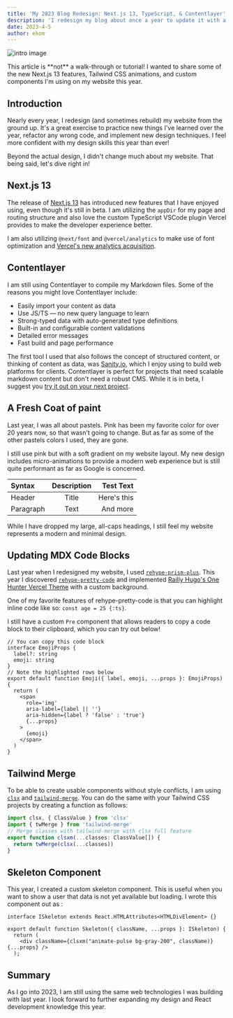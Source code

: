 ```yaml
---
title: 'My 2023 Blog Redesign: Next.js 13, TypeScript, & Contentlayer'
description: 'I redesign my blog about once a year to update it with a new coat of paint. Check out some of the ways I use Next.js 13!'
date: 2023-4-5
author: ekom
---
```


![intro image](https://images.unsplash.com/photo-1609147110688-83b5fd1288e8?ixlib=rb-4.0.3&ixid=M3wxMjA3fDB8MHxwaG90by1wYWdlfHx8fGVufDB8fHx8fA%3D%3D&auto=format&fit=crop&w=1170&q=80)


<Callout>
  This article is **not** a walk-through or tutorial! I wanted to share some of the
  new Next.js 13 features, Tailwind CSS animations, and custom components I'm using
  on my website this year.
</Callout>

## Introduction

Nearly every year, I redesign (and sometimes rebuild) my website from the ground up. It's a great exercise to practice new things I've learned over the year, refactor any wrong code, and implement new design techniques. I feel more confident with my design skills this year than ever!

Beyond the actual design, I didn't change much about my website. That being said, let's dive right in!

## Next.js 13

The release of [Next.js 13](https://nextjs.org/blog/next-13) has introduced new features that I have enjoyed using, even though it's still in beta. I am utilizing the `appDir` for my page and routing structure and also love the custom TypeScript VSCode plugin Vercel provides to make the developer experience better.

I am also utilizing `@next/font` and `@vercel/analytics` to make use of font optimization and [Vercel's new analytics acquisition](https://vercel.com/blog/vercel-acquires-splitbee).

## Contentlayer

I am still using Contentlayer to compile my Markdown files. Some of the reasons you might love Contentlayer include:

- Easily import your content as data
- Use JS/TS — no new query language to learn
- Strong-typed data with auto-generated type definitions
- Built-in and configurable content validations
- Detailed error messages
- Fast build and page performance

The first tool I used that also follows the concept of structured content, or thinking of content as data, was [Sanity.io](https://www.sanity.io/structured-content), which I enjoy using to build web platforms for clients. Contentlayer is perfect for projects that need scalable markdown content but don't need a robust CMS. While it is in beta, I suggest you [try it out on your next project](https://www.contentlayer.dev/blog/beta).

## A Fresh Coat of paint

Last year, I was all about pastels. Pink has been my favorite color for over 20 years now, so that wasn't going to change. But as far as some of the other pastels colors I used, they are gone.

<KommyImage
  blogImage
  src="/img/a-group.avif"
  width={1920}
  height={918}
  alt="Screenshot of my blog homepage in 2022."
  caption="A screenshot of my personal website homepage in 2022."
/>

I still use pink but with a soft gradient on my website layout. My new design includes micro-animations to provide a modern web experience but is still quite performant as far as Google is concerned.

| Syntax      | Description | Test Text     |
| :---        |    :----:   |          ---: |
| Header      | Title       | Here's this   |
| Paragraph   | Text        | And more      |

<KommyImage
  blogImage
  src="/img/koma.avif"
  width={1024}
  height={598}
  alt="Screenshot of my newly updated homepage in 2023."
  caption="A screenshot of my newly designed website in 2023."
/>


While I have dropped my large, all-caps headings, I still feel my website represents a modern and minimal design.

## Updating MDX Code Blocks

Last year when I redesigned my website, I used [`rehype-prism-plus`](https://github.com/timlrx/rehype-prism-plus). This year I discovered [`rehype-pretty-code`](https://rehype-pretty-code.netlify.app/) and implemented [Railly Hugo's One Hunter Vercel Theme](https://marketplace.visualstudio.com/items?itemName=RaillyHugo.one-hunter) with a custom background.

One of my favorite features of rehype-pretty-code is that you can highlight inline code like so: `const age = 25 {:ts}`.

I still have a custom `Pre` component that allows readers to copy a code block to their clipboard, which you can try out below!

<CodeTitle title="components/emoji.tsx" lang="tsx" />

```tsx {9-16} showLineNumbers
// You can copy this code block
interface EmojiProps {
  label?: string
  emoji: string
}
// Note the highlighted rows below
export default function Emoji({ label, emoji, ...props }: EmojiProps) {
  return (
    <span
      role='img'
      aria-label={label || ''}
      aria-hidden={label ? 'false' : 'true'}
      {...props}
    >
      {emoji}
    </span>
  )
}
```

## Tailwind Merge

To be able to create usable components without style conflicts, I am using [`clsx`](https://github.com/lukeed/clsx) and [`tailwind-merge`](https://github.com/dcastil/tailwind-merge). You can do the same with your Tailwind CSS projects by creating a function as follows:

<CodeTitle title="utils/clsxm.ts" lang="ts" />

```ts
import clsx, { ClassValue } from 'clsx'
import { twMerge } from 'tailwind-merge'
// Merge classes with tailwind-merge with clsx full feature
export function clsxm(...classes: ClassValue[]) {
  return twMerge(clsx(...classes))
}
```

## Skeleton Component

This year, I created a custom skeleton component. This is useful when you want to show a user that data is not yet available but loading. I wrote this component out as :

<CodeTitle title="components/skeleton.tsx" lang="tsx" />

```tsx import React from "react"; import {clsxm} from "utils";
interface ISkeleton extends React.HTMLAttributes<HTMLDivElement> {}

export default function Skeleton({ className, ...props }: ISkeleton) {
  return (
    <div className={clsxm("animate-pulse bg-gray-200", className)} {...props} />
  );
```

## Summary

As I go into 2023, I am still using the same web technologies I was building with last year. I look forward to further expanding my design and React development knowledge this year.
